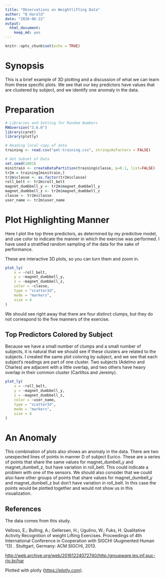 ```yaml
---
title: "Observations on Weightlifting Data"
author: "B Harold"
date: "2020-06-22"
output: 
  html_document: 
    keep_md: yes
---
```


```r
knitr::opts_chunk$set(echo = TRUE)
```

# Synopsis

This is a brief example of 3D plotting and a discussion of what we can learn from these specific plots.  We see that our key predictors have values that are clustered by subject, and we identify one anomaly in the data.

# Preparation

```r
# Libraries and Setting for Random Numbers
RNGversion("3.6.0")
library(caret)
library(plotly)
```

```r
# Reading local copy of data
training <- read.csv("pml-training.csv", stringsAsFactors = FALSE)
```

```r
# Get Subset of Data
set.seed(1001)
minitrain <- createDataPartition(training$classe, p=0.1, list=FALSE)
tr2m = training[minitrain,]
tr2m$classe <- as.factor(tr2m$classe)
roll_belt <- tr2m$roll_belt
magnet_dumbbell_y <- tr2m$magnet_dumbbell_y
magnet_dumbbell_z <- tr2m$magnet_dumbbell_z
classe <- tr2m$classe
user_name <- tr2m$user_name
```

# Plot Highlighting Manner

Here I plot the top three predictors, as determined by my predictive model, and use color to indicate the manner in which the exercise was performed.  I have used a stratified random sampling of the data for the sake of performance.

These are interactive 3D plots, so you can turn them and zoom in.

```r
plot_ly(
    x = ~roll_belt,
    y = ~magnet_dumbbell_y,
    z = ~magnet_dumbbell_z,
    color = ~classe,
    type = "scatter3d",
    mode = "markers",
    size = 4
)
```

We should see right away that there are four distinct clumps, but they do not correspond to the five manners of the exercise.

## Top Predictors Colored by Subject

Because we have a small number of clumps and a small number of subjects, it is natural that we should see if these clusters are related to the subjects.  I created the same plot coloring by subject, and we see that each subject's readings are part of one cluster.  Two subjects (Adelmo and Charles) are adjacent with a little overlap, and two others have heavy overlap in their common cluster (Carliltos and Jeremy).

```r
plot_ly(
    x = ~roll_belt,
    y = ~magnet_dumbbell_y,
    z = ~magnet_dumbbell_z,
    color = ~user_name,
    type = "scatter3d",
    mode = "markers",
    size = 4
)
```

# An Anomaly

This combination of plots also shows an anomaly in the data.  There are two unexpected lines of points in manner D of subject  Eurico.  These are a series of points that share the same values for magnet_dumbell_y and magnet_dumbell_z, but have variation in roll_belt.  This could indicate a problem with one of the sensors.  We should also consider that we could also have other groups of points that share values for magnet_dumbell_y and magnet_dumbell_z but don't have variation in roll_belt.  In this case the points would be plotted together and would not show us in this visualization.

## References

The data comes from this study.

Velloso, E.; Bulling, A.; Gellersen, H.; Ugulino, W.; Fuks, H. Qualitative Activity Recognition of weight Lifting Exercises. Proceedings of 4th International Conference in Cooperation with SIGCHI (Augmented Human '13) . Stuttgart, Germany: ACM SIGCHI, 2013. 

<http://web.archive.org/web/20161224072740/http:/groupware.les.inf.puc-rio.br/har>

Plotted with plotly (<https://plotly.com>).
